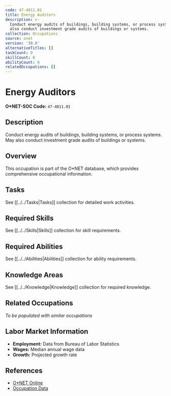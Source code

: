 ```yaml
---
code: 47-4011.01
title: Energy Auditors
description: >-
  Conduct energy audits of buildings, building systems, or process systems. May
  also conduct investment grade audits of buildings or systems.
collection: Occupations
source: onet
version: '30.0'
alternativeTitles: []
taskCount: 0
skillCount: 0
abilityCount: 0
relatedOccupations: []
---
```

# Energy Auditors

**O*NET-SOC Code:** `47-4011.01`

## Description

Conduct energy audits of buildings, building systems, or process systems. May also conduct investment grade audits of buildings or systems.

## Overview

This occupation is part of the O*NET database, which provides comprehensive occupational information.

## Tasks

See [[../../Tasks|Tasks]] collection for detailed work activities.

## Required Skills

See [[../../Skills|Skills]] collection for skill requirements.

## Required Abilities

See [[../../Abilities|Abilities]] collection for ability requirements.

## Knowledge Areas

See [[../../Knowledge|Knowledge]] collection for required knowledge.

## Related Occupations

*To be populated with similar occupations*

## Labor Market Information

- **Employment:** Data from Bureau of Labor Statistics
- **Wages:** Median annual wage data
- **Growth:** Projected growth rate

## References

- [O*NET Online](https://www.onetonline.org/link/summary/47-4011.01)
- [Occupation Data](https://www.onetcenter.org/)
